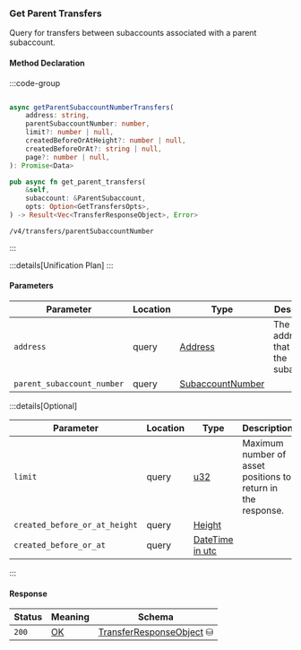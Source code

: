 ### Get Parent Transfers

Query for transfers between subaccounts associated with a parent subaccount.

#### Method Declaration

:::code-group

```python [Python]

```

```typescript [TypeScript]
async getParentSubaccountNumberTransfers(
    address: string,
    parentSubaccountNumber: number,
    limit?: number | null,
    createdBeforeOrAtHeight?: number | null,
    createdBeforeOrAt?: string | null,
    page?: number | null,
): Promise<Data>
```

```rust [Rust]
pub async fn get_parent_transfers(
    &self,
    subaccount: &ParentSubaccount,
    opts: Option<GetTransfersOpts>,
) -> Result<Vec<TransferResponseObject>, Error>
```

```url [API]
/v4/transfers/parentSubaccountNumber
```

:::

:::details[Unification Plan]
:::

#### Parameters

| Parameter                     | Location  | Type               | Description                                   |
| ----------------------------- | --------- | ------------------ | --------------------------------------------- |
| `address`                     | query     | [Address]          | The wallet address that owns the subaccount.  |
| `parent_subaccount_number`    | query     | [SubaccountNumber] |                                               |

:::details[Optional]

| Parameter                     | Location  | Type                      | Description                                                   |
| ----------------------------- | --------- | ------------------------- | ------------------------------------------------------------- |
| `limit`                       | query     | [u32]                     | Maximum number of asset positions to return in the response.  |
| `created_before_or_at_height` | query     | [Height]                  |                                                               |
| `created_before_or_at`        | query     | [DateTime in utc]         |                                                               |

:::

#### Response

| Status | Meaning     | Schema                         |
| ------ | ----------- | ------------------------------ |
| `200`  | [OK]        | [TransferResponseObject] ⛁    |


[Address]: /types/address
[SubaccountNumber]: /types/subaccount_number
[u32]: /types/u32
[Height]: /types/height
[DateTime in utc]: /types/date_time
[OK]: /types/OK
[TransferResponseObject]: /types/transfer_response_object
